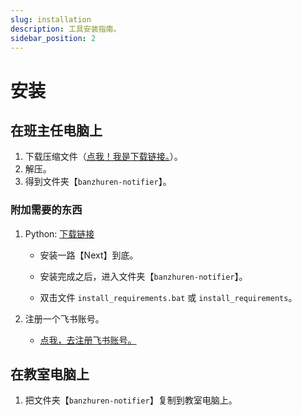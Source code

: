 ```yaml
---
slug: installation
description: 工具安装指南。
sidebar_position: 2
---
```



# 安装

## 在班主任电脑上

1. 下载压缩文件（[点我！我是下载链接。](../../../banzhuren-notifier.zip)）。
2. 解压。
3. 得到文件夹【`banzhuren-notifier`】。

### 附加需要的东西

<LatestPythonDownload />

1. Python: [下载链接](https://www.python.org/ftp/python/3.12.8/python-3.12.8-amd64.exe)

    - 安装一路【Next】到底。

    - 安装完成之后，进入文件夹【`banzhuren-notifier`】。

    - 双击文件 `install_requirements.bat` 或 `install_requirements`。

2. 注册一个飞书账号。

    - [点我，去注册飞书账号。](https://docs.feishu.cn)

## 在教室电脑上

1. 把文件夹【`banzhuren-notifier`】复制到教室电脑上。
